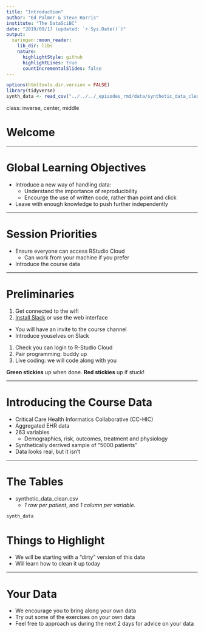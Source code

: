 ```yaml
---
title: "Introduction"
author: "Ed Palmer & Steve Harris"
institute: "The DataSciBC"
date: "2019/09/17 (updated: `r Sys.Date()`)"
output:
  xaringan::moon_reader:
    lib_dir: libs
    nature:
      highlightStyle: github
      highlightLines: true
      countIncrementalSlides: false
---
```


```r
options(htmltools.dir.version = FALSE)
library(tidyverse)
synth_data <- read_csv("../../../_episodes_rmd/data/synthetic_data_clean.csv")
```

class: inverse, center, middle

# Welcome

---

# Global Learning Objectives

- Introduce a new way of handling data:
  - Understand the importance of reproducibility
  - Encourge the use of written code, rather than point and click
- Leave with enough knowledge to push further independently

---

# Session Priorities

- Ensure everyone can access RStudio Cloud
  - Can work from your machine if you prefer
- Introduce the course data

---

# Preliminaries

1. Get connected to the wifi
1. [Install Slack](https://slack.com/intl/en-gb/) or use the web interface
  - You will have an invite to the course channel
  - Introduce youselves on Slack
1. Check you can login to R-Studio Cloud
1. Pair programming: buddy up
1. Live coding: we will code along with you

**Green stickies** up when done. **Red stickies** up if stuck!

---

# Introducing the Course Data

- Critical Care Health Informatics Collaborative (CC-HIC)
- Aggregated EHR data
- 263 variables
  - Demographics, risk, outcomes, treatment and physiology
- Synthetically derrived sample of "5000 patients"
- Data looks real, but it isn't

---

# The Tables

- synthetic_data_clean.csv
  - *1 row per patient*, and *1 column per variable*.
  
```r
synth_data
```

# Things to Highlight

- We will be starting with a "dirty" version of this data
- Will learn how to clean it up today

---

# Your Data

- We encourage you to bring along your own data
- Try out some of the exercises on your own data
- Feel free to approach us during the next 2 days for advice on your data
